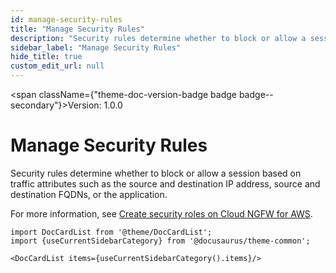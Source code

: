 ```yaml
---
id: manage-security-rules
title: "Manage Security Rules"
description: "Security rules determine whether to block or allow a session based on traffic attributes such as the source and destination IP address, source and destination FQDNs, or the application."
sidebar_label: "Manage Security Rules"
hide_title: true
custom_edit_url: null
---
```



<span className={"theme-doc-version-badge badge badge--secondary"}>Version: 1.0.0</span>

<h1 className={"openapi__heading"}>Manage Security Rules</h1>



Security rules determine whether to block or allow a session based on traffic attributes such as the source and destination IP address, source and destination FQDNs, or the application.  

For more information, see [Create security roles on Cloud NGFW for AWS](https://docs.paloaltonetworks.com/cloud-ngfw/aws/cloud-ngfw-on-aws/rules-and-rulestacks/create-a-rule).




```mdx-code-block
import DocCardList from '@theme/DocCardList';
import {useCurrentSidebarCategory} from '@docusaurus/theme-common';

<DocCardList items={useCurrentSidebarCategory().items}/>
```
      